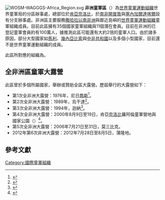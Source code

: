 {{Infobox WorldScouting
| type = Organization
| name = 非洲童軍區
| image =Africa Scout Region (World Organization of the Scout Movement).svg
| caption =
| headquarters = [[肯亞|肯亞]][[奈洛比|奈洛比]]
| location =
| country =
| f-date =
| defunct =
| founder =
| award-for =
| members =
| chiefscouttitle =
| chiefscout =
| chiefscouttitle2 =
| chiefscout2 =
| chiefscouttitle3 =
| chiefscout3 =
| owner = [[世界童軍運動組織|世界童軍運動組織]]
| website = http://scout.org/africa
| affiliation =
}}
[[File:WOSM-WAGGGS-Africa_Region.svg|thumb]]
'''非洲童軍區'''（{{lang-en|Africa Scout Region}}）為[[世界童軍運動組織|世界童軍運動組織]]世界童軍局的分區辦事處，總部位於[[肯亞|肯亞]][[奈洛比|奈洛比]]，於[[南非|南非]][[開普敦|開普敦]]與[[塞內加爾|塞內加爾]][[達喀爾|達喀爾]]設有分支辦事處。非洲區主要服務[[撒哈拉以南非洲|撒哈拉以南非洲]]與鄰近島嶼的[[世界童軍運動組織|世界童軍運動組織]]童軍組織成員。目前此區擁有35個國家童軍組織與11個潛在會員。目前在非洲的已登記童軍會員約有100萬人，據推測此區可能還有大約2倍的童軍人口。由於諸多原因，部分大型國家如[[馬利|馬利]]、[[幾內亞比索|幾內亞比索]]與[[中非共和國|中非共和國]]以及多個小型國家，目前還不是世界童軍運動組織的成員。

此區所對應的組織為{{le|世界女童軍總會非洲區|WAGGGS-Africa Region}}。

==全非洲區童軍大露營==
此區曾於多個所屬國家，舉辦或贊助全區大露營。歷屆舉行的大露營如下：
* 第1次全非洲大露營：1976年，尼日[[喬斯|喬斯]]{{le|希爾丘陵|Shere Hills}}<ref>{{Cite web |url=http://cgi.ebay.com/ws/eBayISAPI.dll?VISuperSize&item=330491007003 |title=BOY SCOUTS 1st ALL AFRICA JAMBOREE 1976 NIGERIA |accessdate=2016-12-06 |archive-date=2013-10-07 |archive-url=https://web.archive.org/web/20131007005129/http://cgi.ebay.com/ws/eBayISAPI.dll?VISuperSize&item=330491007003 |dead-url=no }}</ref>。
* 第2次全非洲大露營：1989年，烏干達{{le|卡茲|Kaazi}}<ref>{{Cite web |url=http://www.flickr.com/photos/68821675@N00/243356428/ |title=S0416 UGANDA 3.Aug.1989 - "2nd All Africa Jamboree/75th Anniv. Scouting" |accessdate=2016-12-06 |archive-date=2013-10-13 |archive-url=https://web.archive.org/web/20131013163736/http://www.flickr.com/photos/68821675@N00/243356428/ |dead-url=no }}</ref>。
* 第3次全非洲大露營：1994年，迦納<ref>{{Cite web |url=http://newsgroups.derkeiler.com/Archive/Uk/uk.rec.scouting/2006-05/msg01413.html |title=Re: Roll Call |access-date=2016-12-06 |archive-url=https://web.archive.org/web/20160304203347/http://newsgroups.derkeiler.com/Archive/Uk/uk.rec.scouting/2006-05/msg01413.html |archive-date=2016-03-04 |dead-url=yes }}</ref>。
* 第4次全非洲大露營：2000年8月9日至19日，肯亞[[奈洛比|奈洛比]]羅阿倫童軍營地與國家公園（{{lang|en|Rowallan Scout Camp and Jamhuri Park}}）<ref>{{Cite web |url=http://www.seychelles.net/seynat/archives/miscellaneous/aug/august_week1.htm |title=Scouts leave for 4th All Africa Jamboree |access-date=2013-10-05 |archive-url=https://web.archive.org/web/20131006201238/http://www.seychelles.net/seynat/archives/miscellaneous/aug/august_week1.htm |archive-date=2013-10-06 |dead-url=yes }}</ref>。
* 第5次全非洲大露營：2006年7月21日至31日，莫三比克。
* 2012年第6次非洲大露營：2012年7月28日至8月5日，蒲隆地。

==參考文獻==
{{reflist}}

{{WOSM|africa}}

[[Category:國際童軍組織|Category:國際童軍組織]]